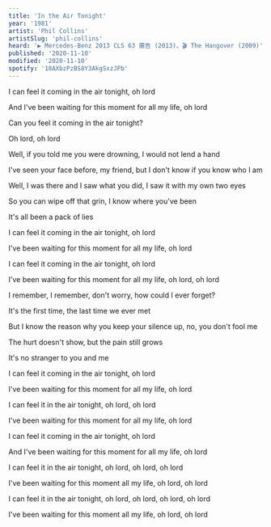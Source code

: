 ```yaml
---
title: 'In the Air Tonight'
year: '1981'
artist: 'Phil Collins'
artistSlug: 'phil-collins'
heard: '▶️ Mercedes-Benz 2013 CLS 63 廣告 (2013)、🎬 The Hangover (2009)'
published: '2020-11-10'
modified: '2020-11-10'
spotify: '18AXbzPzBS8Y3AkgSxzJPb'
---
```


<LyricSection>

I can feel it coming in the air tonight, oh lord

And I've been waiting for this moment for all my life, oh lord

Can you feel it coming in the air tonight?

Oh lord, oh lord

</LyricSection>

<LyricSection>

Well, if you told me you were drowning, I would not lend a hand

I've seen your face before, my friend, but I don't know if you know who I am

Well, I was there and I saw what you did, I saw it with my own two eyes

So you can wipe off that grin, I know where you've been

It's all been a pack of lies

</LyricSection>

<LyricSection>

I can feel it coming in the air tonight, oh lord

I've been waiting for this moment for all my life, oh lord

I can feel it coming in the air tonight, oh lord

I've been waiting for this moment for all my life, oh lord, oh lord

</LyricSection>

<LyricSection>

I remember, I remember, don't worry, how could I ever forget?

It's the first time, the last time we ever met

But I know the reason why you keep your silence up, no, you don't fool me

The hurt doesn't show, but the pain still grows

It's no stranger to you and me

</LyricSection>

<LyricSection>

I can feel it coming in the air tonight, oh lord

I've been waiting for this moment for all my life, oh lord

I can feel it in the air tonight, oh lord, oh lord

I've been waiting for this moment for all my life, oh lord

I can feel it coming in the air tonight, oh lord

And I've been waiting for this moment for all my life, oh lord

I can feel it in the air tonight, oh lord, oh lord, oh lord

I've been waiting for this moment all my life, oh lord, oh lord

I can feel it in the air tonight, oh lord, oh lord, oh lord, oh lord

I've been waiting for this moment all my life, oh lord, oh lord

</LyricSection>

